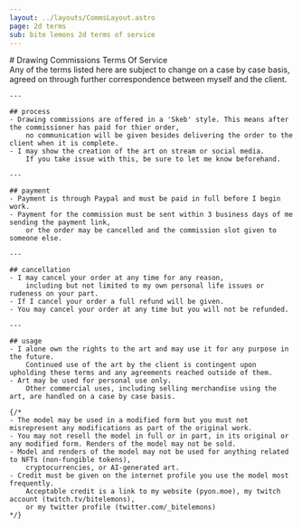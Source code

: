 ```yaml
---
layout: ../layouts/CommsLayout.astro
page: 2d terms
sub: bite lemons 2d terms of service
---
```


<Section>
    <div class="bg-lmn-yellow">
        # Drawing Commissions Terms Of Service
    </div>
    <div class="h-1" />
    Any of the terms listed here are subject to change on a case by case basis, agreed on through further
    correspondence between myself and the client.

    ---

    ## process
    - Drawing commissions are offered in a 'Skeb' style. This means after the commissioner has paid for thier order,
        no communication will be given besides delivering the order to the client when it is complete.
    - I may show the creation of the art on stream or social media.
        If you take issue with this, be sure to let me know beforehand.

    ---

    ## payment
    - Payment is through Paypal and must be paid in full before I begin work.
    - Payment for the commission must be sent within 3 business days of me sending the payment link,
        or the order may be cancelled and the commission slot given to someone else.

    ---

    ## cancellation
    - I may cancel your order at any time for any reason,
        including but not limited to my own personal life issues or rudeness on your part.
    - If I cancel your order a full refund will be given.
    - You may cancel your order at any time but you will not be refunded.

    ---

    ## usage
    - I alone own the rights to the art and may use it for any purpose in the future. 
        Continued use of the art by the client is contingent upon upholding these terms and any agreements reached outside of them.
    - Art may be used for personal use only.
        Other commercial uses, including selling merchandise using the art, are handled on a case by case basis.

    {/*
    - The model may be used in a modified form but you must not misrepresent any modifications as part of the original work.
    - You may not resell the model in full or in part, in its original or any modified form. Renders of the model may not be sold.
    - Model and renders of the model may not be used for anything related to NFTs (non-fungible tokens),
        cryptocurrencies, or AI-generated art.
    - Credit must be given on the internet profile you use the model most frequently.
        Acceptable credit is a link to my website (pyon.moe), my twitch account (twitch.tv/bitelemons),
        or my twitter profile (twitter.com/_bitelemons)
    */}
</Section>